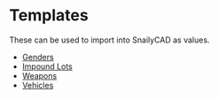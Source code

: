 # Templates

These can be used to import into SnailyCAD as values.

- <a download href="https://cad-docs.caspertheghost.me/templates/gender.json">Genders</a>
- <a download href="https://cad-docs.caspertheghost.me/templates/impound-lot.json">Impound Lots</a>
- <a download href="https://cad-docs.caspertheghost.me/templates/weapon.json">Weapons</a>
- <a download href="https://cad-docs.caspertheghost.me/templates/vehicle.json">Vehicles</a>